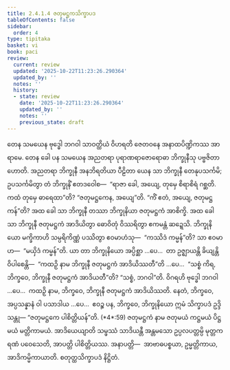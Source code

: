 ```yaml
---
title: 2.4.1.4 ဇတုမဋ္ဌကသိက္ခာပဒ
tableOfContents: false
sidebar:
  order: 4
type: tipitaka
basket: vi
book: paci
review:
  current: review
  updated: '2025-10-22T11:23:26.290364'
  updated_by: ''
  notes: ''
  history:
  - state: review
    date: '2025-10-22T11:23:26.290364'
    updated_by: ''
    notes: ''
    previous_state: draft
---
```



<ReviewStatus review={frontmatter.review} showDetails={true} />

<HypothesisAnnotation frontmatter={frontmatter} />

<DynamicBreadcrumb />

<Division number="806" book="paci" e="ch" v="2" p="342">

<Paragraph number="2592" book="paci">
တေန သမယေန ဗုဒ္ဓေါ ဘဂဝါ သာဝတ္ထိယံ ဝိဟရတိ ဇေတဝနေ အနာထပိဏ္ဍိကဿ အာရာမေ. တေန ခေါ ပန သမယေန အညတရာ ပုရာဏရာဇောရောဓာ ဘိက္ခုနီသု ပဗ္ဗဇိတာ ဟောတိ. အညတရာ ဘိက္ခုနီ အနဘိရတိယာ ပီဠိတာ ယေန သာ ဘိက္ခုနီ တေနုပသင်္ကမိ; ဥပသင်္ကမိတွာ တံ ဘိက္ခုနိံ ဧတဒဝေါစ—  “ရာဇာ ခေါ, အယျေ, တုမှေ စိရာစိရံ ဂစ္ဆတိ. ကထံ တုမှေ ဓာရေထာ”တိ? “ဇတုမဋ္ဌကေန, အယျေ”တိ. “ကိံ ဧတံ, အယျေ, ဇတုမဋ္ဌကန်”တိ? အထ ခေါ သာ ဘိက္ခုနီ တဿာ ဘိက္ခုနိယာ ဇတုမဋ္ဌကံ အာစိက္ခိ. အထ ခေါ သာ ဘိက္ခုနီ ဇတုမဋ္ဌကံ အာဒိယိတွာ ဓောဝိတုံ ဝိဿရိတွာ ဧကမန္တံ ဆဍ္ဍေသိ. ဘိက္ခုနိယော မက္ခိကာဟိ သမ္ပရိကိဏ္ဏံ ပဿိတွာ ဧဝမာဟံသု—  “ကဿိဒံ ကမ္မန်”တိ? သာ ဧဝမာဟ—  “မယှိဒံ ကမ္မန်”တိ.
</Paragraph>

<Paragraph number="2593" book="paci">
ယာ တာ ဘိက္ခုနိယော အပ္ပိစ္ဆာ …ပေ…  တာ ဥဇ္ဈာယန္တိ ခိယျန္တိ ဝိပါစေန္တိ—  “ကထဉှိ နာမ ဘိက္ခုနီ ဇတုမဋ္ဌကံ အာဒိယိဿတီ”တိ …ပေ…  “သစ္စံ ကိရ, ဘိက္ခဝေ, ဘိက္ခုနီ ဇတုမဋ္ဌကံ အာဒိယတီ”တိ? “သစ္စံ, ဘဂဝါ”တိ. ဝိဂရဟိ ဗုဒ္ဓေါ ဘဂဝါ …ပေ…  ကထဉှိ နာမ, ဘိက္ခဝေ, ဘိက္ခုနီ ဇတုမဋ္ဌကံ အာဒိယိဿတိ. နေတံ, ဘိက္ခဝေ, အပ္ပသန္နာနံ ဝါ ပသာဒါယ …ပေ…  ဧဝဉ္စ ပန, ဘိက္ခဝေ, ဘိက္ခုနိယော ဣမံ သိက္ခာပဒံ ဥဒ္ဒိသန္တု—
</Paragraph>

</Division>
<Division number="807" book="paci" e="ch" v="2" p="343">

<Paragraph number="2594" book="paci">
<Emphasis>“ဇတုမဋ္ဌကေ ပါစိတ္တိယန်”</Emphasis>တိ. (*4*:<Emphasis>59</Emphasis>)
</Paragraph>

</Division>
<Division number="808" book="paci" e="ch" v="2" p="343">

<Paragraph number="2595" book="paci">
<Emphasis>ဇတုမဋ္ဌကံ</Emphasis> နာမ ဇတုမယံ ကဋ္ဌမယံ ပိဋ္ဌမယံ မတ္တိကာမယံ.
</Paragraph>

<Paragraph number="2596" book="paci">
<Emphasis>အာဒိယေယျာ</Emphasis>တိ သမ္ဖဿံ သာဒိယန္တီ အန္တမသော ဥပ္ပလပတ္တမ္ပိ မုတ္တကရဏံ ပဝေသေတိ, အာပတ္တိ ပါစိတ္တိယဿ.
</Paragraph>

</Division>
<Division number="809" book="paci" e="ch" v="2" p="343">

<Paragraph number="2597" book="paci">
အနာပတ္တိ—  အာဗာဓပစ္စယာ, ဥမ္မတ္တိကာယ, အာဒိကမ္မိကာယာတိ.

</Paragraph>
</Division>

<Paragraph number="2598" type="center" book="paci">
စတုတ္ထသိက္ခာပဒံ နိဋ္ဌိတံ.
</Paragraph>
